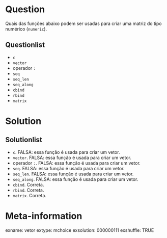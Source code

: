 
Question
========

Quais das funções abaixo podem ser usadas para criar uma matriz do tipo numérico (`numeric`).


Questionlist
-------------

* `c`
* `vector`
* operador `:`
* `seq`
* `seq_len`
* `seq_along`
* `cbind`
* `rbind`
* `matrix`

Solution
========

Solutionlist
------------

* `c`. FALSA: essa função é usada para criar um vetor.
* `vector`. FALSA: essa função é usada para criar um vetor.
* operador `:`. FALSA: essa função é usada para criar um vetor.
* `seq`. FALSA: essa função é usada para criar um vetor.
* `seq_len`. FALSA: essa função é usada para criar um vetor.
* `seq_along`. FALSA: essa função é usada para criar um vetor.
* `cbind`. Correta.
* `rbind`. Correta.
* `matrix`. Correta.



Meta-information
================
exname: vetor
extype: mchoice
exsolution: 000000111
exshuffle: TRUE
